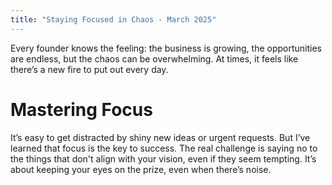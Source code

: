```yaml
---
title: "Staying Focused in Chaos - March 2025"
---
```



<div className={styles.preserve}>


Every founder knows the feeling: the business is growing, the opportunities are endless, but the chaos can be overwhelming. At times, it feels like there’s a new fire to put out every day.



<h1>Mastering Focus</h1>
It’s easy to get distracted by shiny new ideas or urgent requests. But I’ve learned that focus is the key to success. The real challenge is saying no to the things that don't align with your vision, even if they seem tempting. It’s about keeping your eyes on the prize, even when there’s noise.



</div>